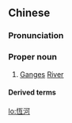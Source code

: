 {{also|恒河}}
==Chinese==
{{zh-forms|s=恒河}}

===Pronunciation===
{{zh-pron
|m=Héng Hé
|c=hang4 ho4
|mn=Hêng-hô
|cat=pn
}}

===Proper noun===
{{zh-proper noun}}

# [[Ganges]] [[river|River]]

====Derived terms====
{{zh-der|恆河鱷}}

{{zh-cat|Rivers}}

[[lo:恆河]]